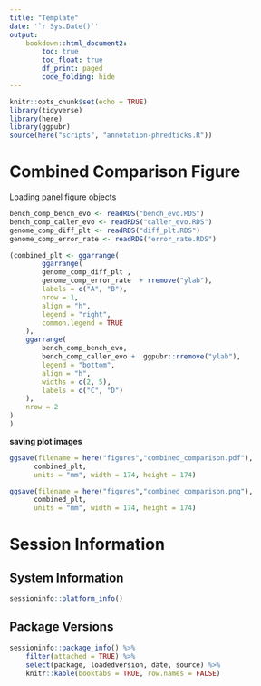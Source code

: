 ```yaml
---
title: "Template"
date: '`r Sys.Date()`'
output: 
    bookdown::html_document2:
        toc: true
        toc_float: true
        df_print: paged
        code_folding: hide
---
```


```r
knitr::opts_chunk$set(echo = TRUE)
library(tidyverse)
library(here)
library(ggpubr)
source(here("scripts", "annotation-phredticks.R"))
```

# Combined Comparison Figure
Loading panel figure objects
```r
bench_comp_bench_evo <- readRDS("bench_evo.RDS")
bench_comp_caller_evo <- readRDS("caller_evo.RDS")
genome_comp_diff_plt <- readRDS("diff_plt.RDS")
genome_comp_error_rate <- readRDS("error_rate.RDS")
```


```r
(combined_plt <- ggarrange(
        ggarrange(
        genome_comp_diff_plt ,
        genome_comp_error_rate  + rremove("ylab"),
        labels = c("A", "B"),
        nrow = 1,
        align = "h",
        legend = "right",
        common.legend = TRUE
    ),
    ggarrange(
        bench_comp_bench_evo,
        bench_comp_caller_evo +  ggpubr::rremove("ylab"),
        legend = "bottom",
        align = "h",
        widths = c(2, 5),
        labels = c("C", "D")
    ),
    nrow = 2
)
)

```

__saving plot images__
```r
ggsave(filename = here("figures","combined_comparison.pdf"), 
      combined_plt, 
      units = "mm", width = 174, height = 174)

ggsave(filename = here("figures","combined_comparison.png"), 
      combined_plt, 
      units = "mm", width = 174, height = 174)
```

# Session Information
## System Information
```r
sessioninfo::platform_info()
```


## Package Versions
```r
sessioninfo::package_info() %>% 
    filter(attached = TRUE) %>% 
    select(package, loadedversion, date, source) %>%
    knitr::kable(booktabs = TRUE, row.names = FALSE)
```